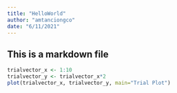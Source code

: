 ---
title: "HelloWorld"
author: "amtanciongco"
date: "6/11/2021"
---

## This is a markdown file

```{r}
trialvector_x <- 1:10
trialvector_y <- trialvector_x*2
plot(trialvector_x, trialvector_y, main="Trial Plot")
```

